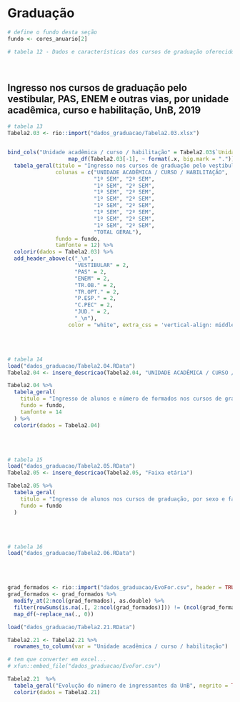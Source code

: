 # Graduação {#grad}

```r
# define o fundo desta seção
fundo <- cores_anuario[2]
```

```r
# tabela 12 - Dados e características dos cursos de graduação oferecidos pela UnB
```

<br>

## Ingresso nos cursos de graduação pelo vestibular, PAS, ENEM e outras vias, por unidade acadêmica, curso e habilitação, UnB, 2019

```r
# tabela 13
Tabela2.03 <- rio::import("dados_graduacao/Tabela2.03.xlsx")


bind_cols("Unidade acadêmica / curso / habilitação" = Tabela2.03$`Unidade acadêmica / curso / habilitação`, 
                   map_df(Tabela2.03[-1], ~ format(.x, big.mark = "."))) %>% 
  tabela_geral(titulo = "Ingresso nos cursos de graduação pelo vestibular, PAS, ENEM e outras vias, por unidade acadêmica, curso e habilitação, UnB, 2019", 
               colunas = c("UNIDADE ACADÊMICA / CURSO / HABILITAÇÃO",
                           "1º SEM", "2º SEM",
                           "1º SEM", "2º SEM",
                           "1º SEM", "2º SEM",
                           "1º SEM", "2º SEM",
                           "1º SEM", "2º SEM",
                           "1º SEM", "2º SEM",
                           "1º SEM", "2º SEM",
                           "1º SEM", "2º SEM",
                           "TOTAL GERAL"),
               fundo = fundo,
               tamfonte = 12) %>% 
  colorir(dados = Tabela2.03) %>% 
  add_header_above(c("_\n", 
                     "VESTIBULAR" = 2,
                     "PAS" = 2,
                     "ENEM" = 2,
                     "TR.OB." = 2,
                     "TR.OPT." = 2,
                     "P.ESP." = 2,
                     "C.PEC" = 2,
                     "JUD." = 2,
                     "_\n"),
                   color = "white", extra_css = 'vertical-align: middle', background = fundo)
```

<br><br>

```r
# tabela 14
load("dados_graduacao/Tabela2.04.RData")
Tabela2.04 <- insere_descricao(Tabela2.04, "UNIDADE ACADÊMICA / CURSO / HABILITAÇÃO")

Tabela2.04 %>% 
  tabela_geral(
    titulo = "Ingresso de alunos e número de formados nos cursos de graduação, por unidade acadêmica, curso e habilitação, UnB, 2019",
    fundo = fundo,
    tamfonte = 14
  ) %>% 
  colorir(dados = Tabela2.04)
```

<br><br>

```r
# tabela 15
load("dados_graduacao/Tabela2.05.RData")
Tabela2.05 <- insere_descricao(Tabela2.05, "Faixa etária")

Tabela2.05 %>% 
  tabela_geral(
    titulo = "Ingresso de alunos nos cursos de graduação, por sexo e faixa etária, UnB, 2019",
    fundo = fundo
  )
```

<br><br>

```r
# tabela 16
load("dados_graduacao/Tabela2.06.RData")
```

<br><br>

```r
grad_formados <- rio::import("dados_graduacao/EvoFor.csv", header = TRUE)
grad_formados <- grad_formados %>% 
  modify_at(2:ncol(grad_formados), as.double) %>%
  filter(rowSums(is.na(.[, 2:ncol(grad_formados)])) != (ncol(grad_formados)-1)) %>%
  map_df(~replace_na(., 0))
```

```r
load("dados_graduacao/Tabela2.21.RData")

Tabela2.21 <- Tabela2.21 %>% 
  rownames_to_column(var = "Unidade acadêmica / curso / habilitação")

# tem que converter em excel...
# xfun::embed_file("dados_graduacao/EvoFor.csv")

Tabela2.21  %>% 
  tabela_geral("Evolução do número de ingressantes da UnB", negrito = TRUE, fundo = fundo) %>% 
  colorir(dados = Tabela2.21)
```


